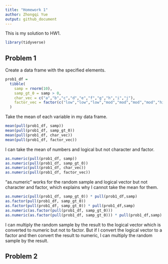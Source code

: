 ```yaml
---
title: "Homework 1"
author: Zhongqi Yue
output: github_document
---
```


This is my solution to HW1.

```r
library(tidyverse)
```


## Problem 1

Create a data frame with the specified elements.

```r
prob1_df =
  tibble(
    samp = rnorm(10),
    samp_gt_0 = samp > 0,
    char_vec = c("a","b","c","d","e","f","g","h","i","j"),
    factor_vec = factor(c("low","low","low","mod","mod","mod","mod","high","high","high"))
  )
```

Take the mean of each variable in my data frame.

```r
mean(pull(prob1_df, samp))
mean(pull(prob1_df, samp_gt_0))
mean(pull(prob1_df, char_vec))
mean(pull(prob1_df, factor_vec))
```

I can take the mean of numbers and logical but not character and factor.

```r
as.numeric(pull(prob1_df, samp))
as.numeric(pull(prob1_df, samp_gt_0))
as.numeric(pull(prob1_df, char_vec))
as.numeric(pull(prob1_df, factor_vec))
```

"as.numeric" works for the random sample and logical vector but not character and factor, which explains why I cannot take the mean for them.

```r
as.numeric(pull(prob1_df, samp_gt_0)) * pull(prob1_df,samp)
as.factor(pull(prob1_df, samp_gt_0)) 
as.factor(pull(prob1_df, samp_gt_0)) * pull(prob1_df,samp)
as.numeric(as.factor(pull(prob1_df, samp_gt_0))) 
as.numeric(as.factor(pull(prob1_df, samp_gt_0))) * pull(prob1_df,samp)
```

I can multiply the random sample by the result to the logical vector which is converted to numeric but not to factor. But if I convert the logical vector to a factor and then convert the result to numeric, I can multiply the random sample by the result.

## Problem 2

